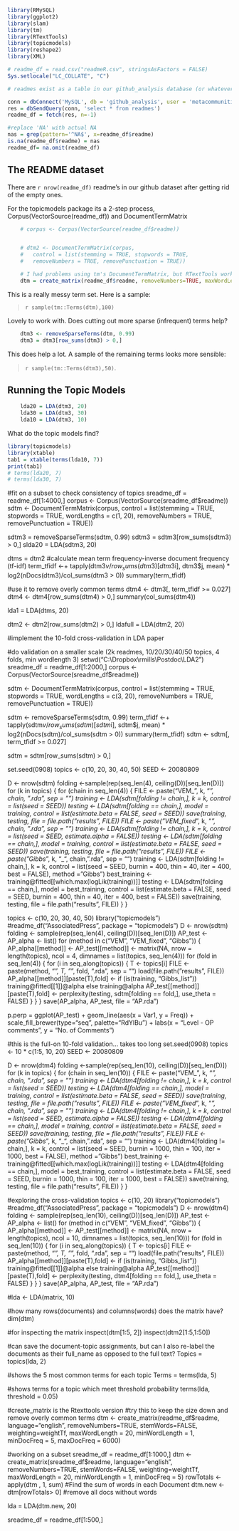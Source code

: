 ```r
library(RMySQL)
library(ggplot2)
library(slam)
library(tm)
library(RTextTools)
library(topicmodels)
library(reshape2)
library(XML)

# readme_df = read.csv("readmeR.csv", stringsAsFactors = FALSE)
Sys.setlocale("LC_COLLATE", "C")

# readmes exist as a table in our github_analysis database (or whatever you call it)

conn = dbConnect('MySQL', db = 'github_analysis', user = 'metacommunities', 'metacommunities')
res = dbSendQuery(conn, 'select * from readmes')
readme_df = fetch(res, n=-1)

#replace 'NA' with actual NA
nas = grep(pattern='^NA$', x=readme_df$readme)
is.na(readme_df$readme) = nas
readme_df= na.omit(readme_df)


```
## The README dataset 

There are `r nrow(readme_df)` readme's in our github dataset after getting rid of the empty ones.

For the topicmodels package its a 2-step process, Corpus(VectorSource(readme_df)) and DocumentTermMatrix

```r

	# corpus <- Corpus(VectorSource(readme_df$readme))


	# dtm2 <- DocumentTermMatrix(corpus,
	# 	control = list(stemming = TRUE, stopwords = TRUE, 
	# 	removeNumbers = TRUE, removePunctuation = TRUE))

	# I had problems using tm's DocumentTermMatrix, but RTextTools worked ok
	dtm = create_matrix(readme_df$readme, removeNumbers=TRUE, maxWordLength=20,removeStopwords=TRUE, removePunctuation=TRUE, weighting = weightTf)	

```

This is a really messy term set. Here is a sample:

> `r sample(tm::Terms(dtm),100)`

Lovely to work with. Does cutting out more sparse (infrequent) terms help?

```r

	dtm3 <- removeSparseTerms(dtm, 0.99)
	dtm3 = dtm3[row_sums(dtm3) > 0,]
```
This does help a  lot. A sample of the remaining terms looks more sensible: 

> `r sample(tm::Terms(dtm3),50)`.

## Running the  Topic Models

```r

	lda20 = LDA(dtm3, 20)
	lda30 = LDA(dtm3, 30)
	lda10 = LDA(dtm3, 10)
```

What do the topic models find?

```r
library(topicmodels)
library(xtable)
tab1 = xtable(terms(lda10, 7))
print(tab1)
# terms(lda20, 7)
# terms(lda30, 7)
```



#fit on a subset to check consistency of topics
sreadme_df = readme_df[1:4000,]
corpus <- Corpus(VectorSource(sreadme_df$readme))
sdtm <- DocumentTermMatrix(corpus,
	control = list(stemming = TRUE, stopwords = TRUE, wordLengths = c(1, 20),
	removeNumbers = TRUE, removePunctuation = TRUE))
	
sdtm3 = removeSparseTerms(sdtm, 0.99)
sdtm3 = sdtm3[row_sums(sdtm3) > 0,]
slda20 = LDA(sdtm3, 20)


dtms = dtm2
#calculate mean term frequency-inverse document frequency (tf-idf)
term_tfidf <-+ tapply(dtm3$v/row_sums(dtm3)[dtm3$i], dtm3$j, mean) *
	log2(nDocs(dtm3)/col_sums(dtm3 > 0))
summary(term_tfidf)

#use it to remove overly common terms
dtm4 <- dtm3[, term_tfidf >= 0.027]
dtm4 <- dtm4[row_sums(dtm4) > 0,]
summary(col_sums(dtm4))

lda1 = LDA(dtms, 20)

dtm2 <- dtm2[row_sums(dtm2) > 0,]
ldafull = LDA(dtm2, 20)



#implement the 10-fold cross-validation in LDA paper


#do validation on a smaller scale (2k readmes, 10/20/30/40/50 topics, 4 folds, min wordlength 3)
setwd("C:\\Dropbox\\rmills\\Postdoc\\LDA2")
sreadme_df = readme_df[1:2000,]
corpus <- Corpus(VectorSource(sreadme_df$readme))

sdtm <- DocumentTermMatrix(corpus,
	control = list(stemming = TRUE, stopwords = TRUE, wordLengths = c(3, 20),
	removeNumbers = TRUE, removePunctuation = TRUE))

sdtm <- removeSparseTerms(sdtm, 0.99)
term_tfidf <-+ tapply(sdtm$v/row_sums(sdtm)[sdtm$i], sdtm$j, mean) *
	log2(nDocs(sdtm)/col_sums(sdtm > 0))
summary(term_tfidf)
sdtm <- sdtm[, term_tfidf >= 0.027]

sdtm = sdtm[row_sums(sdtm) > 0,]

set.seed(0908)
topics <- c(10, 20, 30, 40, 50)
SEED <- 20080809

D <- nrow(sdtm)
folding <-sample(rep(seq_len(4), ceiling(D))[seq_len(D)])
for (k in topics) {
for (chain in seq_len(4)) {
FILE <- paste("VEM_", k, "_", chain, ".rda", sep = "")
training <- LDA(sdtm[folding != chain,], k = k,
control = list(seed = SEED))
testing <- LDA(sdtm[folding == chain,], model = training,
control = list(estimate.beta = FALSE, seed = SEED))
save(training, testing, file = file.path("results", FILE))
FILE <- paste("VEM_fixed_", k, "_", chain, ".rda", sep = "")
training <- LDA(sdtm[folding != chain,], k = k,
control = list(seed = SEED, estimate.alpha = FALSE))
testing <- LDA(sdtm[folding == chain,], model = training,
control = list(estimate.beta = FALSE, seed = SEED))
save(training, testing, file = file.path("results", FILE))
FILE <- paste("Gibbs_", k, "_", chain, ".rda", sep = "")
training <- LDA(sdtm[folding != chain,], k = k,
control = list(seed = SEED, burnin = 400, thin = 40,
iter = 400, best = FALSE), method = "Gibbs")
best_training <- training@fitted[[which.max(logLik(training))]]
testing <- LDA(sdtm[folding == chain,],
model = best_training, control = list(estimate.beta = FALSE,
seed = SEED, burnin = 400, thin = 40, iter = 400, best = FALSE))
save(training, testing, file = file.path("results", FILE))
	}
}

topics <- c(10, 20, 30, 40, 50)
library("topicmodels")
#readme_df("AssociatedPress", package = "topicmodels")
D <- nrow(sdtm)
folding <-
sample(rep(seq_len(4), ceiling(D))[seq_len(D)])
AP_test <- AP_alpha <- list()
for (method in c("VEM", "VEM_fixed", "Gibbs")) {
AP_alpha[[method]] <- AP_test[[method]] <- matrix(NA,
nrow = length(topics), ncol = 4, dimnames = list(topics, seq_len(4)))
for (fold in seq_len(4)) {
for (i in seq_along(topics)) {
T <- topics[i]
FILE <- paste(method, "_", T, "_", fold, ".rda", sep = "")
load(file.path("results", FILE))
AP_alpha[[method]][paste(T),fold] <-
if (is(training, "Gibbs_list")) training@fitted[[1]]@alpha
else training@alpha
AP_test[[method]][paste(T),fold] <- perplexity(testing,
sdtm[folding == fold,], use_theta = FALSE)
}
}
}
save(AP_alpha, AP_test, file = "AP.rda")





p.perp = 
	ggplot(AP_test) +
	geom_line(aes(x = Var1, y = Freq)) +
	scale_fill_brewer(type="seq", palette="RdYlBu") +
	labs(x = "Level - OP comments", y = "No. of Comments") 

#this is the full-on 10-fold validation... takes too long
set.seed(0908)
topics <- 10 * c(1:5, 10, 20)
SEED <- 20080809

D <- nrow(dtm4)
folding <-sample(rep(seq_len(10), ceiling(D))[seq_len(D)])
for (k in topics) {
for (chain in seq_len(10)) {
FILE <- paste("VEM_", k, "_", chain, ".rda", sep = "")
training <- LDA(dtm4[folding != chain,], k = k,
control = list(seed = SEED))
testing <- LDA(dtm4[folding == chain,], model = training,
control = list(estimate.beta = FALSE, seed = SEED))
save(training, testing, file = file.path("results", FILE))
FILE <- paste("VEM_fixed_", k, "_", chain, ".rda", sep = "")
training <- LDA(dtm4[folding != chain,], k = k,
control = list(seed = SEED, estimate.alpha = FALSE))
testing <- LDA(dtm4[folding == chain,], model = training,
control = list(estimate.beta = FALSE, seed = SEED))
save(training, testing, file = file.path("results", FILE))
FILE <- paste("Gibbs_", k, "_", chain, ".rda", sep = "")
training <- LDA(dtm4[folding != chain,], k = k,
control = list(seed = SEED, burnin = 1000, thin = 100,
iter = 1000, best = FALSE), method = "Gibbs")
best_training <- training@fitted[[which.max(logLik(training))]]
testing <- LDA(dtm4[folding == chain,],
model = best_training, control = list(estimate.beta = FALSE,
seed = SEED, burnin = 1000, thin = 100, iter = 1000, best = FALSE))
save(training, testing, file = file.path("results", FILE))
}
}

#exploring the cross-validation
topics <- c(10, 20)
library("topicmodels")
#readme_df("AssociatedPress", package = "topicmodels")
D <- nrow(dtm4)
folding <-
sample(rep(seq_len(10), ceiling(D))[seq_len(D)])
AP_test <- AP_alpha <- list()
for (method in c("VEM", "VEM_fixed", "Gibbs")) {
AP_alpha[[method]] <- AP_test[[method]] <- matrix(NA,
nrow = length(topics), ncol = 10, dimnames = list(topics, seq_len(10)))
for (fold in seq_len(10)) {
for (i in seq_along(topics)) {
T <- topics[i]
FILE <- paste(method, "_", T, "_", fold, ".rda", sep = "")
load(file.path("results", FILE))
AP_alpha[[method]][paste(T),fold] <-
if (is(training, "Gibbs_list")) training@fitted[[1]]@alpha
else training@alpha
AP_test[[method]][paste(T),fold] <- perplexity(testing,
dtm4[folding == fold,], use_theta = FALSE)
}
}
}
save(AP_alpha, AP_test, file = "AP.rda")

#lda <- LDA(matrix, 10)


#how many rows(documents) and columns(words) does the matrix have?
dim(dtm)

#for inspecting the matrix
inspect(dtm[1:5, 2])
inspect(dtm2[1:5,1:50])


#can save the document-topic assignments, but can I also re-label the documents as their full_name as opposed to the full text?
Topics = topics(lda, 2)

#shows the 5 most common terms for each topic
Terms = terms(lda, 5)

#shows terms for a topic which meet threshold probability
terms(lda, threshold = 0.05)


#create_matrix is the Rtexttools version
#try this to keep the size down and remove overly common terms
dtm <- create_matrix(readme_df$readme, language="english", removeNumbers=TRUE, stemWords=FALSE, weighting=weightTf, maxWordLength = 20, minWordLength = 1, minDocFreq = 5, maxDocFreq = 6000)


#working on a subset
sreadme_df = readme_df[1:1000,]
dtm <- create_matrix(sreadme_df$readme, language="english", removeNumbers=TRUE, stemWords=FALSE, weighting=weightTf, maxWordLength = 20, minWordLength = 1, minDocFreq = 5)
rowTotals <- apply(dtm , 1, sum) #Find the sum of words in each Document
dtm.new   <- dtm[rowTotals> 0]           #remove all docs without words

lda = LDA(dtm.new, 20)


sreadme_df = readme_df[1:500,]

